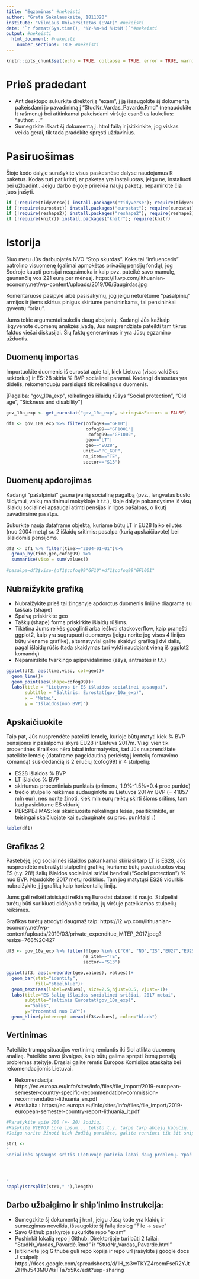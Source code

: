 ---
title: "Egzaminas" #nekeisti
author: "Greta Sakalauskaitė, 1811320" 
institute: "Vilniaus Universitetas (EVAF)" #nekeisti 
date: "`r format(Sys.time(), '%Y-%m-%d %H:%M')`"#nekeisti
output: #nekeisti
  html_document: #nekeisti
    number_sections: TRUE #nekeisti
---

```{r setup, include=FALSE}
knitr::opts_chunk$set(echo = TRUE, collapse = TRUE, error = TRUE, warning = FALSE, message = FALSE)
```

# Prieš pradedant
* Ant desktopo sukurkite direktoriją "exam", į ją išsaugokite šį dokumentą pakeisdami jo pavadinimą į "StudNr_Vardas_Pavarde.Rmd" (nenaudokite lt rašmenų) bei atitinkamai pakeisdami viršuje esančius laukelius: "author: ..."
* Sumegzkite iškart šį dokumentą į .html failą ir įsitikinkite, jog viskas veikia gerai, tik tada pradėkite spręsti uždavinius.


# Pasiruošimas
Šioje kodo dalyje surašykite visus paskesnėse dalyse naudojamus R paketus. Kodas turi patikrinti, ar paketas yra instaliuotas, jeigu ne, instaliuoti bei užloadinti. Jeigu darbo eigoje prireikia naujų paketų, nepamirkite čia juos įrašyti.

```{r, echo=TRUE, message=FALSE}
if (!require(tidyverse)) install.packages("tidyverse"); require(tidyverse)
if (!require(eurostat)) install.packages("eurostat"); require(eurostat)
if (!require(reshape2)) install.packages("reshape2"); require(reshape2)
if (!require(knitr)) install.packages("knitr"); require(knitr)
```


# Istorija
Šiuo metu Jūs darbuojatės NVO "Stop skurdas". Koks tai "influenceris" patrolino visuomenę (galimai apmokėtas privačių pensijų fondų), jog Sodroje kaupti pensijai neapsimoka ir kaip pvz. pateikė savo mamulę, gaunančią vos 221 eurą per mėnesį. 
https://i1.wp.com/lithuanian-economy.net/wp-content/uploads/2019/06/Saugirdas.jpg


Komentaruose pasipylė aibė pasisakymų, jog jeigu neturėtume "pašalpinių" armijos ir jiems skirtus pinigus skirtume pensininkams, tai pensininkai gyventų "oriau".  

Jums tokie argumentai sukelia daug abejonių. Kadangi Jūs kažkaip išgyvenote  duomenų analizės įvadą, Jūs nusprendžiate pateikti tam tikrus faktus viešai diskusijai. Šių faktų generavimas ir yra Jūsų egzamino užduotis.


## Duomenų importas
Importuokite duomenis iš eurostat apie tai, kiek Lietuva (visas valdžios sektorius) ir ES-28 skiria % BVP socialinei paramai. Kadangi datasetas yra didelis, rekomenduoju parsisiųsti tik reikalingus duomenis. 

[Pagalba: "gov_10a_exp", reikalingos išlaidų rūšys "Social protection", "Old age", "Sickness and disability"]

```{r}
gov_10a_exp <- get_eurostat("gov_10a_exp", stringsAsFactors = FALSE)

df1 <- gov_10a_exp %>% filter(cofog99=="GF10"|
                              cofog99=="GF1001"|
                               cofog99=="GF1002",
                              geo=="LT"|
                              geo=="EU28",
                             unit=="PC_GDP",
                             na_item=="TE",
                             sector=="S13")
```

## Duomenų apdorojimas
Kadangi "pašalpiniai" gauna įvairią socialinę pagalbą (pvz., lengvatas būsto šildymui, vaikų maitinimui mokykloje ir t.t.), šioje dalyje pabandysime iš visų išlaidų socialinei apsaugai atimti pensijas ir ligos pašalpas, o likutį pavadinsime `pasalpa`. 

Sukurkite nauja dataframe objektą, kuriame būtų LT ir EU28 laiko eilutės (nuo 2004 metų) su 2 išlaidų sritimis: pasalpa (kurią apskaičiavote) bei išlaidomis pensijoms.

```{r}
df2 <- df1 %>% filter(time>="2004-01-01")%>%
  group_by(time,geo,cofog99) %>%
  summarise(viso = sum(values))
  
#pasalpa=df2$viso-(df1$cofog99"GF10"+df1$cofog99"GF1001"
```

## Nubraižykite grafiką

* Nubraižykite prieš tai žingsnyje apdorotus duomenis linijine diagrama su taškais (shape) 
* Spalvą priskirkite geo
* Taškų (shape) formą priskirkite išlaidų rūšims. 
* Tikėtina Jums reikės googlinti arba ieškoti stackoverflow, kaip pranešti ggplot2, kaip yra sugrupuoti duomenys (jeigu norite jog visos 4 linijos būtų viename grafike), alternatyviai galite skaidyti grafiką į dvi dalis, pagal išlaidų rūšis (tada skaidymas turi vykti naudojant vieną iš ggplot2 komandų)
* Nepamirškite tvarkingo apipavidalinimo (ašys, antraštės ir t.t.)

```{r}
ggplot(df2, aes(time,viso, col=geo))+
  geom_line()+
  geom_point(aes(shape=cofog99))+
  labs(title = "Lietuvos ir ES išlaidos socialinei apsaugai",
       subtitle = "Šaltinis: Eurostat(gov_10a_exp)",
       x = "Metai",
       y = "Išlaidos(nuo BVP)")
```



## Apskaičiuokite

Taip pat, Jūs nusprendėte pateikti lentelę, kurioje būtų matyti kiek % BVP pensijoms ir pašalpoms skyrė EU28 ir Lietuva 2017m.
Visgi vien tik procentinės išraiškos nėra labai informatyvios, tad Jūs nusprendžiate pateikite lentelę (dataframe pageidautiną perleistą į lentelių formavimo komandą) susidedančią iš 2 eilučių (cofog99) ir 4 stulpelių:

* ES28 išlaidos % BVP
* LT išlaidos % BVP
* skirtumas procentiniais punktais (primenu, 1.9%-1.5%=0.4 proc.punkto)
* trečio stulpelio reikšmes sudauginkite su Lietuvos 2017m BVP (= 41857 mln eur), nes norite žinoti, kiek mln eurų reiktų skirti šioms sritims, tam kad pasiektume ES vidurkį
* PERSPĖJIMAS: kai skaičiuosite reikalingas lėšas, pasitikrinkite, ar teisingai skaičiuojate  kai sudauginate su proc. punktais! :)

```{r}
kable(df1)
```


## Grafikas 2 

Pastebėję, jog socialinės išlaidos pakankamai skiriasi tarp LT is ES28, Jūs nusprendėte nubraižyti stulpelinį grafiką, kuriame būtų pavaizduotos visų ES (t.y. 28!) šalių išlaidos socialiniai sričiai bendrai ("Social protection") % nuo BVP. Naudokite 2017 metų rodiklius. Tam jog matytųsi ES28 vidurkis nubraižykite jį į grafiką kaip horizontalią liniją.

Jums gali reikėti atsisiųsti reikiamą Eurostat dataset iš naujo. 
Stulpeliai turėtų būti surikiuoti didėjančia tvarka, jų viršuje pateikiamos  stulpelių reikšmės.

Grafikas turėtų atrodyti daugmaž taip: https://i2.wp.com/lithuanian-economy.net/wp-content/uploads/2019/03/private_expenditue_MTEP_2017.jpeg?resize=768%2C427


```{r}
df3 <- gov_10a_exp %>% filter(!(geo %in% c("CH", "NO","IS","EU27","EU25","EU15","EA19","EA18","EA17","EA16","EA15","EA13","EA12","EA11")),cofog99=="GF10", time=="2017-01-01",unit=="PC_GDP",
                             na_item=="TE",
                             sector=="S13")

ggplot(df3, aes(x=reorder(geo,values), values))+
  geom_bar(stat="identity",
           fill="steelblue")+
  geom_text(aes(label=values), size=2.5,hjust=0.5, vjust=-1)+
  labs(title="ES šalių išlaidos socialinei sričiai, 2017 metai",
       subtitle="šaltinis Eurostat(gov_10a_exp)",
       x="Šalis",
       y="Procentai nuo BVP")+
  geom_hline(yintercept =mean(df3$values), color="black")

```


## Vertinimas
Pateikite trumpą situacijos vertinimą remiantis iki šiol atlikta duomenų analizę. Pateikite savo įžvalgas, kaip būtų galima spręsti žemų pensijų  problemas ateityje. Drąsiai galite remtis Europos Komisijos ataskaita bei rekomendacijomis Lietuvai. 

* Rekomendacija: https://ec.europa.eu/info/sites/info/files/file_import/2019-european-semester-country-specific-recommendation-commission-recommendation-lithuania_en.pdf
* Ataskaita : https://ec.europa.eu/info/sites/info/files/file_import/2019-european-semester-country-report-lithuania_lt.pdf

```{r, eval=TRUE}
#Parašykite apie 200 (+- 20) žodžių. 
#Rašykite VIETOJ Lore ipsum... teksto t.y. tarpe tarp abiejų kabučių.
#Jeigu norite žinoti kiek žodžių parašėte, galite runninti tik šit snippet' jo kampytyje nuspaudę ant žalio trikampio rodančio į dešinę

str1 <- 
"
Socialinės apsaugos sritis Lietuvoje patiria labai daug problemų. Ypač didelius sunkumus patiria pensininkai. Mano nuomone, mažų pensijų problemą būtų galima mažinti padidinus finansavimą socialinei sričiai. Kaip matome iš antrojo grafiko, Lietuva socialinei apsaugai skiria tik 11,2% nuo savo Bendrojo vidaus produkto, o šis skaičius yra antras pagal mažumą Europos Sąjungoje (už Lietuvą mažiau socialinei apsaugai skiria tik Airija). Todėl, manau, kad skirdami didesnį finansavimą socialinės apsaugos sričiai, didesnę dalį pinigų būtų galima skirti ir Lietuvos žmonių pensijoms. Tačiau nepritariu teiginiui, jog pašalpų mažinimas yra gera idėja didinti pensijas Lietuvoje. Europos Sąjungos šalys 2017 metais vidutiniškai skyrė apie 32 procentus savo socialinei apsaugai skirtų pinigų pašalpoms. Tuo metu Lietuvoje 2017 metais pašalpoms buvo skirta maždaug 21 procentas nuo socialinei apsaugai skirtų pinigų. Taigi, jeigu dar labiau mažintume šį procentą, skurdo lygis, tarp tų žmonių, kurie gauna pašalpas, didėtų, o to pasekoje didėtų ir pajamų nelygybė. Vietoj to, manau būtų verta, skatinti žmones, jog jie savo pensijomis pradėtų rūpintis nuo ko ankstensio amžiaus, pradėtų domėtis, kokie yra pensijos kaupimo privačiame pensijų fonde privalumai bei trūkumai, o viską pasvėrus pasirinktų optimalų pensijos kaupimo būdą ir pradėtų kaupti savo pensijai kuo anksčiau. 




"
sapply(strsplit(str1," "),length)
```







## Darbo užbaigimo ir ship'inimo instrukcija:
* Sumegzkite šį dokumentą į `html`, jeigu Jūsų kode yra klaidų ir sumezgimas neveikia, išsaugokite šį failą tiesiog "File -> save"
* Savo Github paskyroje sukurkite repo "exam"
* Pushinkit lokalią repo į Github. Direktorijoje turi būti 2 failai: "StudNr_Vardas_Pavardė.Rmd" ir "StudNr_Vardas_Pavardė.html"
* Įsitikinkite jog Githube guli repo kopija ir repo url įrašykite į google docs J stulpelį: https://docs.google.com/spreadsheets/d/1H_ts3wTKYZ4rocmFseR2YJtZHfhJ543MUWsTTa7x5Kc/edit?usp=sharing

